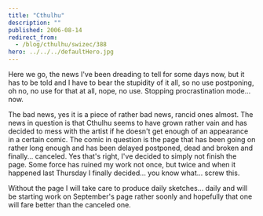```yaml
---
title: "Cthulhu"
description: ""
published: 2006-08-14
redirect_from:
  - /blog/cthulhu/swizec/388
hero: ../../../defaultHero.jpg
---
```


Here we go, the news I've been dreading to tell for some days now, but it has to be told and I have to bear the stupidity of it all, so no use postponing, oh no, no use for that at all, nope, no use. Stopping procrastination mode... now.

The bad news, yes it is a piece of rather bad news, rancid ones almost. The news in question is that Cthulhu seems to have grown rather vain and has decided to mess with the artist if he doesn't get enough of an appearance in a certain comic. The comic in question is the page that has been going on rather long enough and has been delayed postponed, dead and broken and finally... canceled. Yes that's right, I've decided to simply not finish the page. Some force has ruined my work not once, but twice and when it happened last Thursday I finally decided... you know what... screw this.

Without the page I will take care to produce daily sketches... daily and will be starting work on September's page rather soonly and hopefully that one will fare better than the canceled one.
